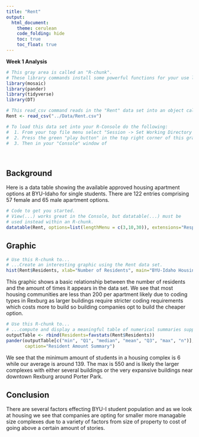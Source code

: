 ```yaml
---
title: "Rent"
output: 
  html_document:
    theme: cerulean
    code_folding: hide
    toc: true
    toc_float: true
---
```


<!-- Welcome to the first Analysis for Math 325! 
The goal of this first assignment is to have you produce a graphical summary and a numerical summary of the "Rent" data set. The fun part is that you get to decide what type of graph and what type of numerical summary to create! You will need to read through the "green text" instructions of this document to find the places where you are supposed to enter R-code in order to complete the assignment. -->


**Week 1 Analysis**

```r
# This gray area is called an "R-chunk". 
# These library commands install some powerful functions for your use later on.
library(mosaic)
library(pander)
library(tidyverse)
library(DT) 

# This read_csv command reads in the "Rent" data set into an object called "Rent"
Rent <- read_csv("../Data/Rent.csv")

# To load this data set into your R-Console do the following:
#  1. From your top file menu select "Session -> Set Working Directory -> To Source File Location"
#  2. Press the green "play button" in the top right corner of this gray box (which is called an "R-chunk").
#  3. Then in your "Console" window of 
```

<br />

## Background

Here is a data table showing the available approved housing apartment options at BYU-Idaho for single students. There are 122 entries comprising 57 female and 65 male apartment options.

```r
# Code to get you started. 
# View(...) works great in the Console, but datatable(...) must be
# used instead within an R-chunk.
datatable(Rent, options=list(lengthMenu = c(3,10,30)), extensions="Responsive")
```


## Graphic

<!-- Present an interesting graphic using the Rent data set. Do not create the same graphics that are shown in the [Good Example Analysis](./Analyses/StudentHousing.html), but you can certainly use those graphics as a guide to inspire you on what to do yourself. -->


```r
# Use this R-chunk to...
# ...Create an interesting graphic using the Rent data set.
hist(Rent$Residents, xlab="Number of Residents", main="BYU-Idaho Housing \n One-Semester Entry Level Resident Amounts", col=c("skyblue3","skyblue3","skyblue","skyblue","skyblue","skyblue","skyblue","skyblue"))

```


<!-- Write a few statements here that explain your graphic and what it shows. -->

This graphic shows a basic relationship between the number of residents and the amount of times it appears in the data set. We see that most housing communities are less than 200 per apartment likely due to coding types in Rexburg as larger buildings require stricter coding requirements which costs more to build so building companies opt to build the cheaper option.




```r
# Use this R-chunk to...
# ...compute and display a meaningful table of numerical summaries supporting your above graphic.
outputTable <- rbind(Residents=favstats(Rent$Residents))
pander(outputTable[c("min", "Q1", "median", "mean", "Q3", "max", "n")], 
       caption="Resident Amount Summary")


```

<!-- Write a few statements here that introduce your table of numerical summaries and what they show. -->

We see that the minimum amount of students in a housing complex is 6 while our average is around 139. The max is 550 and is likely the larger complexes with either several buildings or the very expansive buildings near downtown Rexburg around Porter Park.


## Conclusion

There are several factors effecting BYU-I student population and as we look at housing we see that companies are opting for smaller more managable size complexes due to a variety of factors from size of property to cost of going above a certain amount of stories.



